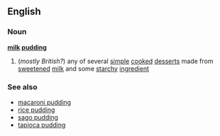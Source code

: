 ==English==
===Noun===
'''[[milk]] [[pudding]]'''
#(''mostly British?'') any of several [[simple]] [[cooked]] [[dessert]]s made from [[sweetened]] [[milk]] and some [[starch]]y [[ingredient]]

===See also===
*[[macaroni pudding]]
*[[rice pudding]]
*[[sago pudding]]
*[[tapioca pudding]]